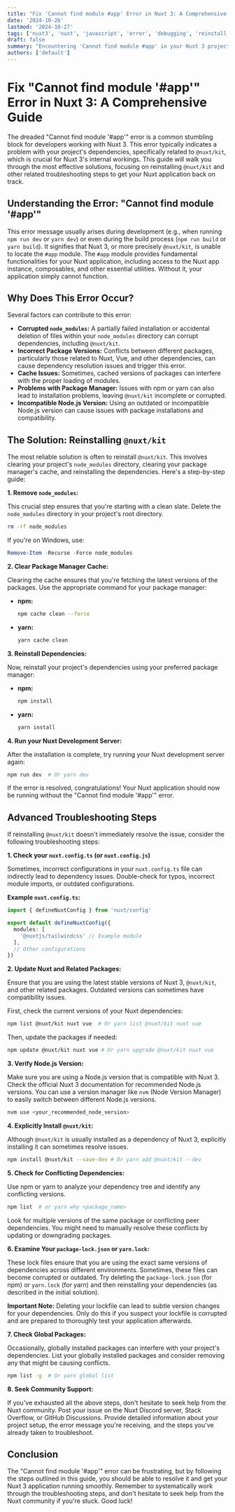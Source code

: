 ```yaml
---
title: "Fix 'Cannot find module #app' Error in Nuxt 3: A Comprehensive Guide"
date: '2024-10-26'
lastmod: '2024-10-27'
tags: ['nuxt3', 'nuxt', 'javascript', 'error', 'debugging', 'reinstall', 'kit', 'module', 'cannot find module', '#app']
draft: false
summary: "Encountering 'Cannot find module #app' in your Nuxt 3 project? This guide provides a step-by-step solution involving reinstalling @nuxt/kit and common troubleshooting tips to resolve this frustrating error and get your Nuxt application running smoothly again."
authors: ['default']
---
```


# Fix "Cannot find module '#app'" Error in Nuxt 3: A Comprehensive Guide

The dreaded "Cannot find module '#app'" error is a common stumbling block for developers working with Nuxt 3. This error typically indicates a problem with your project's dependencies, specifically related to `@nuxt/kit`, which is crucial for Nuxt 3's internal workings. This guide will walk you through the most effective solutions, focusing on reinstalling `@nuxt/kit` and other related troubleshooting steps to get your Nuxt application back on track.

## Understanding the Error: "Cannot find module '#app'"

This error message usually arises during development (e.g., when running `npm run dev` or `yarn dev`) or even during the build process (`npm run build` or `yarn build`).  It signifies that Nuxt 3, or more precisely `@nuxt/kit`, is unable to locate the `#app` module.  The `#app` module provides fundamental functionalities for your Nuxt application, including access to the Nuxt app instance, composables, and other essential utilities. Without it, your application simply cannot function.

## Why Does This Error Occur?

Several factors can contribute to this error:

*   **Corrupted `node_modules`:**  A partially failed installation or accidental deletion of files within your `node_modules` directory can corrupt dependencies, including `@nuxt/kit`.
*   **Incorrect Package Versions:** Conflicts between different packages, particularly those related to Nuxt, Vue, and other dependencies, can cause dependency resolution issues and trigger this error.
*   **Cache Issues:**  Sometimes, cached versions of packages can interfere with the proper loading of modules.
*   **Problems with Package Manager:**  Issues with npm or yarn can also lead to installation problems, leaving `@nuxt/kit` incomplete or corrupted.
*   **Incompatible Node.js Version:**  Using an outdated or incompatible Node.js version can cause issues with package installations and compatibility.

## The Solution: Reinstalling `@nuxt/kit`

The most reliable solution is often to reinstall `@nuxt/kit`. This involves clearing your project's `node_modules` directory, clearing your package manager's cache, and reinstalling the dependencies. Here's a step-by-step guide:

**1. Remove `node_modules`:**

This crucial step ensures that you're starting with a clean slate. Delete the `node_modules` directory in your project's root directory.

   ```bash
   rm -rf node_modules
   ```

   If you're on Windows, use:

   ```powershell
   Remove-Item -Recurse -Force node_modules
   ```

**2. Clear Package Manager Cache:**

Clearing the cache ensures that you're fetching the latest versions of the packages.  Use the appropriate command for your package manager:

*   **npm:**

    ```bash
    npm cache clean --force
    ```

*   **yarn:**

    ```bash
    yarn cache clean
    ```

**3. Reinstall Dependencies:**

Now, reinstall your project's dependencies using your preferred package manager:

*   **npm:**

    ```bash
    npm install
    ```

*   **yarn:**

    ```bash
    yarn install
    ```

**4. Run your Nuxt Development Server:**

After the installation is complete, try running your Nuxt development server again:

```bash
npm run dev  # Or yarn dev
```

If the error is resolved, congratulations!  Your Nuxt application should now be running without the "Cannot find module '#app'" error.

## Advanced Troubleshooting Steps

If reinstalling `@nuxt/kit` doesn't immediately resolve the issue, consider the following troubleshooting steps:

**1. Check your `nuxt.config.ts` (or `nuxt.config.js`)**

Sometimes, incorrect configurations in your `nuxt.config.ts` file can indirectly lead to dependency issues.  Double-check for typos, incorrect module imports, or outdated configurations.

**Example `nuxt.config.ts`:**

```typescript
import { defineNuxtConfig } from 'nuxt/config'

export default defineNuxtConfig({
  modules: [
    '@nuxtjs/tailwindcss' // Example module
  ],
  // Other configurations
})
```

**2. Update Nuxt and Related Packages:**

Ensure that you are using the latest stable versions of Nuxt 3, `@nuxt/kit`, and other related packages.  Outdated versions can sometimes have compatibility issues.

First, check the current versions of your Nuxt dependencies:

```bash
npm list @nuxt/kit nuxt vue  # Or yarn list @nuxt/kit nuxt vue
```

Then, update the packages if needed:

```bash
npm update @nuxt/kit nuxt vue # Or yarn upgrade @nuxt/kit nuxt vue
```

**3. Verify Node.js Version:**

Make sure you are using a Node.js version that is compatible with Nuxt 3. Check the official Nuxt 3 documentation for recommended Node.js versions.  You can use a version manager like `nvm` (Node Version Manager) to easily switch between different Node.js versions.

```bash
nvm use <your_recommended_node_version>
```

**4. Explicitly Install `@nuxt/kit`:**

Although `@nuxt/kit` is usually installed as a dependency of Nuxt 3, explicitly installing it can sometimes resolve issues.

```bash
npm install @nuxt/kit --save-dev # Or yarn add @nuxt/kit --dev
```

**5. Check for Conflicting Dependencies:**

Use npm or yarn to analyze your dependency tree and identify any conflicting versions.

```bash
npm list  # or yarn why <package_name>
```

Look for multiple versions of the same package or conflicting peer dependencies.  You might need to manually resolve these conflicts by updating or downgrading packages.

**6. Examine Your `package-lock.json` or `yarn.lock`:**

These lock files ensure that you are using the exact same versions of dependencies across different environments. Sometimes, these files can become corrupted or outdated.  Try deleting the `package-lock.json` (for npm) or `yarn.lock` (for yarn) and then reinstalling your dependencies (as described in the initial solution).

**Important Note:** Deleting your lockfile can lead to subtle version changes for your dependencies. Only do this if you suspect your lockfile is corrupted and are prepared to thoroughly test your application afterwards.

**7. Check Global Packages:**

Occasionally, globally installed packages can interfere with your project's dependencies.  List your globally installed packages and consider removing any that might be causing conflicts.

```bash
npm list -g  # Or yarn global list
```

**8. Seek Community Support:**

If you've exhausted all the above steps, don't hesitate to seek help from the Nuxt community.  Post your issue on the Nuxt Discord server, Stack Overflow, or GitHub Discussions.  Provide detailed information about your project setup, the error message you're receiving, and the steps you've already taken to troubleshoot.

## Conclusion

The "Cannot find module '#app'" error can be frustrating, but by following the steps outlined in this guide, you should be able to resolve it and get your Nuxt 3 application running smoothly. Remember to systematically work through the troubleshooting steps, and don't hesitate to seek help from the Nuxt community if you're stuck. Good luck!